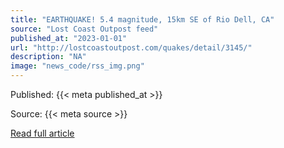 ```yaml
---
title: "EARTHQUAKE! 5.4 magnitude, 15km SE of Rio Dell, CA"
source: "Lost Coast Outpost feed"
published_at: "2023-01-01"
url: "http://lostcoastoutpost.com/quakes/detail/3145/"
description: "NA"
image: "news_code/rss_img.png"
---
```



  Published: {{< meta published_at >}}
  

  Source: {{< meta source >}}
  

  [Read full article]({{< meta url >}})
  

